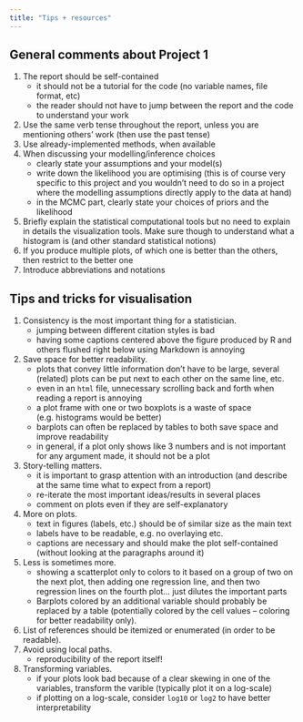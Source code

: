 ```yaml
---
title: "Tips + resources"
---
```


## General comments about Project 1

1. The report should be self-contained
   - it should not be a tutorial for the code (no variable names, file format, etc)
   - the reader should not have to jump between the report and the code to understand your work
2. Use the same verb tense throughout the report, unless you are mentioning others' work (then use the past tense)
3. Use already-implemented methods, when available 
4. When discussing your modelling/inference choices
   - clearly state your assumptions and your model(s)
   - write down the likelihood you are optimising (this is of course very specific to this project and you wouldn't need to do so in a project where the modelling assumptions directly apply to the data at hand)
   - in the MCMC part, clearly state your choices of priors and the likelihood
5. Briefly explain the statistical computational tools but no need to explain in details the visualization tools. Make sure though to understand what a histogram is (and other standard statistical notions)
6. If you produce multiple plots, of which one is better than the others, then restrict to the better one
7. Introduce abbreviations and notations


## Tips and tricks for visualisation

1. Consistency is the most important thing for a statistician.
   - jumping between different citation styles is bad
   - having some captions centered above the figure produced by R and others flushed right below using Markdown is annoying
2. Save space for better readability.
   - plots that convey little information don't have to be large, several (related) plots can be put next to each other on the same line, etc.
   - even in an `html` file, unnecessary scrolling back and forth when reading a report is annoying
   - a plot frame with one or two boxplots is a waste of space (e.g. histograms would be better)
   - barplots can often be replaced by tables to both save space and improve readability
   - in general, if a plot only shows like 3 numbers and is not important for any argument made, it should not be a plot
3. Story-telling matters.
   - it is important to grasp attention with an introduction (and describe at the same time what to expect from a report)
   - re-iterate the most important ideas/results in several places
   - comment on plots even if they are self-explanatory
4. More on plots.
   - text in figures (labels, etc.) should be of similar size as the main text
   - labels have to be readable, e.g. no overlaying etc.
   - captions are necessary and should make the plot self-contained (without looking at the paragraphs around it)
5. Less is sometimes more.
   - showing a scatterplot only to colors to it based on a group of two on the next plot, then adding one regression line, and then two regression lines on the fourth plot... just dilutes the important parts
   - Barplots colored by an additional variable should probably be replaced by a table (potentially colored by the cell
  values -- coloring for better readability only).
6. List of references should be itemized or enumerated (in order to be readable).
7. Avoid using local paths.
   - reproducibility of the report itself!
8. Transforming variables.
   - if your plots look bad because of a clear skewing in one of the variables, transform the varible (typically plot it on a log-scale)
   - if plotting on a log-scale, consider `log10` or `log2` to have better interpretability
  

